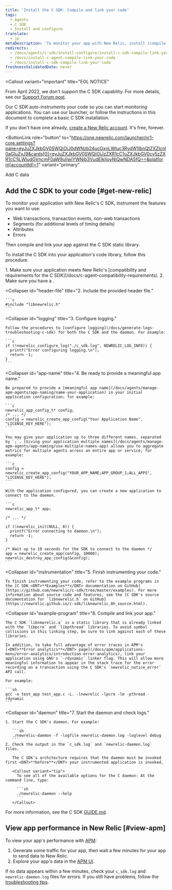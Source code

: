```yaml
---
title: 'Install the C SDK: Compile and link your code'
tags:
  - Agents
  - C SDK
  - Install and configure
translate:
  - jp
metaDescription: 'To monitor your app with New Relic, install (compile and link) the New Relic C SDK into your app''s code library.'
redirects:
  - /docs/agents/c-sdk/install-configure/install-c-sdk-compile-link-your-code
  - /docs/install-c-agent-compile-link-your-code
  - /docs/install-c-sdk-compile-link-your-code
freshnessValidatedDate: never
---
```


<Callout
  variant="important"
  title="EOL NOTICE"
>
  From April 2022, we don't support the C SDK capability. For more details, see our [Support Forum post](https://discuss.newrelic.com/t/q1-bulk-eol-announcement-fy23/181744).
</Callout>

Our C SDK auto-instruments your code so you can start monitoring applications. You can use our launcher, or follow the instructions in this document to complete a basic C SDK installation.

If you don't have one already, [create a New Relic account](https://newrelic.com/signup). It's free, forever.

<ButtonLink
  role="button"
  to="https://one.newrelic.com/launcher/nr1-core.settings?pane=eyJuZXJkbGV0SWQiOiJ0dWNzb24ucGxnLWluc3RydW1lbnQtZXZlcnl0aGluZyJ9&cards[0]=eyJuZXJkbGV0SWQiOiJzZXR1cC1uZXJkbGV0cy5zZXR1cC1jLWludGVncmF0aW9uIiwiYWNjb3VudElkIjoyNjQwNDA5fQ==&platform[accountId]=1"
  variant="primary"
>
  Add C data
</ButtonLink>

## Add the C SDK to your code [#get-new-relic]

To monitor your application with New Relic's C SDK, instrument the features you want to use:

* Web transactions, transaction events, non-web transactions
* Segments (for additional levels of timing details)
* Attributes
* Errors

Then compile and link your app against the C SDK static library.

To install the C SDK into your application's code library, follow this procedure.

<CollapserGroup>
  <Collapser
    id="requirements"
    title="1. Verify requirements."
  >
    1. Make sure your application meets New Relic's [compatibility and requirements for the C SDK](/docs/c-agent-compatibility-requirements).
    2. Make sure you have a <InlinePopover type="licenseKey"/>.
  </Collapser>

  <Collapser
    id="header-file"
    title="2. Include the provided header file."
  >
    ```c
    #include "libnewrelic.h"
    ```
  </Collapser>

  <Collapser
    id="logging"
    title="3. Configure logging."
  >
    Follow the procedures to [configure logging](/docs/generate-logs-troubleshooting-c-sdk) for both the C SDK and the daemon. For example:

    ```c
    if (!newrelic_configure_log("./c_sdk.log", NEWRELIC_LOG_INFO)) {
      printf("Error configuring logging.\n");
      return -1;
    }
    ```
  </Collapser>

  <Collapser
    id="app-name"
    title="4. Be ready to provide a meaningful app name."
  >
    Be prepared to provide a [meaningful app name](/docs/agents/manage-apm-agents/app-naming/name-your-application) in your initial application configuration; for example:

    ```c
    newrelic_app_config_t* config;
    /* ... */
    config = newrelic_create_app_config("Your Application Name", "LICENSE_KEY_HERE");
    ```

    You may give your application up to three different names, separated by `;`. [Giving your application multiple names](/docs/agents/manage-apm-agents/app-naming/use-multiple-names-app) allows you to aggregate metrics for multiple agents across an entire app or service; for example:

    ```c
    config = newrelic_create_app_config("YOUR_APP_NAME;APP_GROUP_1;ALL_APPS", "LICENSE_KEY_HERE");
    ```

    With the application configured, you can create a new application to connect to the daemon.

    ```c
    newrelic_app_t* app;

    /* ... */

    if (!newrelic_init(NULL, 0)) {
      printf("Error connecting to daemon.\n");
      return -1;
    }

    /* Wait up to 10 seconds for the SDK to connect to the daemon */
    app = newrelic_create_app(config, 10000);
    newrelic_destroy_app_config(&config);
    ```
  </Collapser>

  <Collapser
    id="instrumentation"
    title="5. Finish instrumenting your code."
  >
    To finish instrumenting your code, refer to the example programs in the [C SDK <DNT>**Examples**</DNT> documentation on GitHub](https://github.com/newrelic/c-sdk/tree/master/examples). For more information about source code and features, see the [C SDK's source documentation for `libnewrelic.h` on GitHub](https://newrelic.github.io/c-sdk/libnewrelic_8h_source.html).
  </Collapser>

  <Collapser
    id="example-program"
    title="6. Compile and link your app."
  >
    The C SDK `libnewrelic.a` is a static library that is already linked with the `libpcre` and `libpthread` libraries. To avoid symbol collisions in this linking step, be sure to link against each of these libraries.

    In addition, to take full advantage of error traces in APM's [<DNT>**Error analytics**</DNT> page](/docs/apm/applications-menu/error-analytics/introduction-error-analytics), link your application using GNU's `-rdynamic` linker flag. This will allow more meaningful information to appear in the stack trace for the error recording on a transaction using the C SDK's `newrelic_notice_error` API call.

    For example:

    ```sh
    gcc -o test_app test_app.c -L. -lnewrelic -lpcre -lm -pthread -rdynamic
    ```
  </Collapser>

  <Collapser
    id="daemon"
    title="7. Start the daemon and check logs."
  >
    1. Start the C SDK's daemon. For example:

       ```sh
       ./newrelic-daemon -f -logfile newrelic-daemon.log -loglevel debug
       ```
    2. Check the output in the `c_sdk.log` and `newrelic-daemon.log` files.

       The C SDK's architecture requires that the daemon must be invoked first <DNT>**before**</DNT> your instrumented application is invoked.

       <Callout variant="tip">
         To see all of the available options for the C daemon: At the command line, type:

         ```sh
         ./newrelic-daemon --help
         ```
       </Callout>
  </Collapser>
</CollapserGroup>

For more information, see the C SDK [GUIDE.md](https://github.com/newrelic/c-sdk/blob/master/GUIDE.md#getting-started).

## View app performance in New Relic [#view-apm]

To view your app's performance with [APM](/docs/apm/new-relic-apm/getting-started/introduction-new-relic-apm):

1. Generate some traffic for your app, then wait a few minutes for your app to send data to New Relic.
2. Explore your app's data in the [APM UI](/docs/apm/applications-menu/monitoring/apm-overview-page).

If no data appears within a few minutes, check your `c_sdk.log` and `newrelic-daemon.log` files for errors. If you still have problems, follow the [troubleshooting tips](/docs/apm/agents/c-sdk/troubleshooting/no-data-appears-c-sdk).
